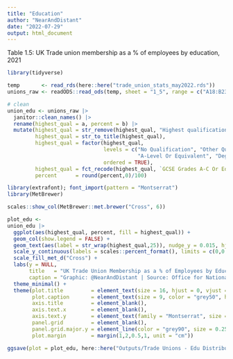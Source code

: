 ```yaml
---
title: "Education"
author: "NearAndDistant"
date: "2022-07-29"
output: html_document
---
```


Table 1.5: UK Trade union membership as a % of employees by education, 2021

```r
library(tidyverse)

temp       <- read_rds(here::here("trade_union_stats_may2022.rds"))
unions_raw <- readODS::read_ods(temp, sheet = "1_5", range = c("A18:B23"), col_names = FALSE)

# clean
union_edu <- unions_raw |>
  janitor::clean_names() |>
  rename(highest_qual = a, percent = b) |>
  mutate(highest_qual = str_remove(highest_qual, "Highest qualification: "),
         highest_qual = str_to_title(highest_qual),
         highest_qual = factor(highest_qual, 
                               levels = c("No Qualification", "Other Qualifications", "Gcse Grades A-C Or Equivalent",
                                          "A-Level Or Equivalent", "Degree Or Equivalent", "Other Higher Education"),
                               ordered = TRUE),
         highest_qual = fct_recode(highest_qual, `GCSE Grades A-C Or Equivalent` = "Gcse Grades A-C Or Equivalent"), 
         percent      = round(percent,0)/100)

```

```r
library(extrafont); font_import(pattern = "Montserrat")
library(MetBrewer)

scales::show_col(MetBrewer::met.brewer("Cross", 6))

plot_edu <-
union_edu |>
  ggplot(aes(highest_qual, percent, fill = highest_qual)) +
  geom_col(show.legend = FALSE) +
  geom_text(aes(label = str_wrap(highest_qual,25)), nudge_y = 0.015, hjust = 0.5, family = "Montserrat SemiBold") +
  scale_y_continuous(labels = scales::percent_format(), limits = c(0,0.5)) +
  scale_fill_met_d("Cross") +
  labs(y = NULL, 
       title   = "UK Trade Union Membership as a % of Employees by Education (2021)",
       caption = "Graphic: @NearAndDistant | Source: Office for National Statistics") +
  theme_minimal() +
  theme(plot.title         = element_text(size = 16, hjust = 0, vjust = 2, family = "Montserrat SemiBold"),
        plot.caption       = element_text(size = 9, color = "grey50", hjust = 1, vjust = 4, family = "Montserrat"),
        axis.title         = element_blank(),
        axis.text.x        = element_blank(),
        axis.text.y        = element_text(family = "Montserrat", size = 12),
        panel.grid         = element_blank(),
        panel.grid.major.y = element_line(color = "grey90", size = 0.25),
        plot.margin        = margin(1,2,0.5,1, unit = "cm"))

```

```r

ggsave(plot = plot_edu, here::here("Outputs/Trade Unions - Edu Distribution.png"), width = 13, height = 10, dpi = 360, bg = "white")

```

